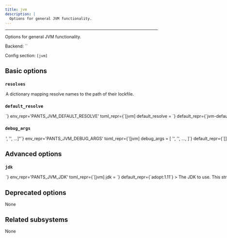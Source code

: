 ```yaml
---
title: jvm
description: |
  Options for general JVM functionality.
---
```



---

Options for general JVM functionality.

Backend: <span className="color--primary">``</span>

Config section: <span className="color--primary">`[jvm]`</span>

<span className={styles.options}>

## Basic options

### `resolves`

<Option
  cli_repr={`--jvm-resolves="{'key1': val1, 'key2': val2, ...}"`}
  env_repr='PANTS_JVM_RESOLVES'
  toml_repr={`[jvm.resolves]
key1 = val1
key2 = val2
...`}
  default_repr={`{\n  "jvm-default": "3rdparty/jvm/default.lock"\n}`}
>

A dictionary mapping resolve names to the path of their lockfile.

</Option>

### `default_resolve`

<Option
  cli_repr={`--jvm-default-resolve=<str>`}
  env_repr='PANTS_JVM_DEFAULT_RESOLVE'
  toml_repr={`[jvm]
default_resolve = <str>`}
  default_repr={`jvm-default`}
>

The default value used for the `resolve` and `compatible_resolves` fields.

The name must be defined as a resolve in `[jvm].resolves`.

</Option>

### `debug_args`

<Option
  cli_repr={`--jvm-debug-args="['<str>', '<str>', ...]"`}
  env_repr='PANTS_JVM_DEBUG_ARGS'
  toml_repr={`[jvm]
debug_args = [
    '<str>',
    '<str>',
    ...,
]`}
  default_repr={`[]`}
>

Extra JVM arguments to use when running tests in debug mode.

For example, if you want to attach a remote debugger, use something like [&#x27;-agentlib:jdwp=transport=dt_socket,server=y,suspend=y,address=5005&#x27;]

</Option>

## Advanced options

### `jdk`

<Option
  cli_repr={`--jvm-jdk=<str>`}
  env_repr='PANTS_JVM_JDK'
  toml_repr={`[jvm]
jdk = <str>`}
  default_repr={`adopt:1.11`}
>

The JDK to use.

This string will be passed directly to Coursier&#x27;s `--jvm` parameter. Run `cs java --available` to see a list of available JVM versions on your platform.

If the string &#x27;system&#x27; is passed, Coursier&#x27;s `--system-jvm` option will be used instead, but note that this can lead to inconsistent behavior since the JVM version will be whatever happens to be found first on the system&#x27;s PATH.

</Option>

## Deprecated options

None

## Related subsystems

None

</span>
